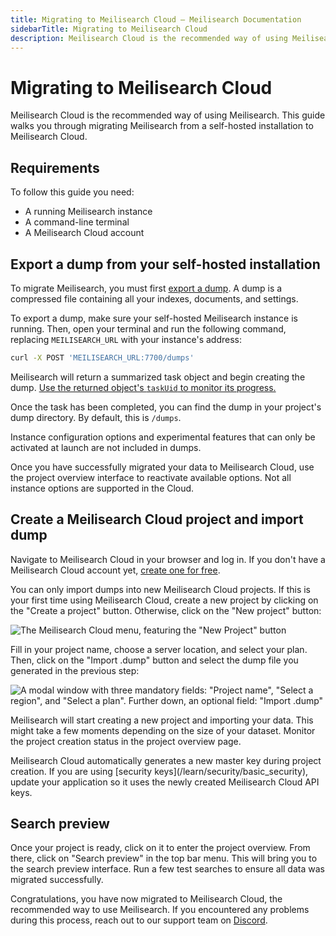 ```yaml
---
title: Migrating to Meilisearch Cloud — Meilisearch Documentation
sidebarTitle: Migrating to Meilisearch Cloud
description: Meilisearch Cloud is the recommended way of using Meilisearch. This guide walks you through migrating Meilisearch from a self-hosted installation to Meilisearch Cloud.
---
```


# Migrating to Meilisearch Cloud

Meilisearch Cloud is the recommended way of using Meilisearch. This guide walks you through migrating Meilisearch from a self-hosted installation to Meilisearch Cloud.

## Requirements

To follow this guide you need:

- A running Meilisearch instance
- A command-line terminal
- A Meilisearch Cloud account

## Export a dump from your self-hosted installation

To migrate Meilisearch, you must first [export a dump](/learn/advanced/dumps). A dump is a compressed file containing all your indexes, documents, and settings.

To export a dump, make sure your self-hosted Meilisearch instance is running. Then, open your terminal and run the following command, replacing `MEILISEARCH_URL` with your instance's address:

```sh
curl -X POST 'MEILISEARCH_URL:7700/dumps'
```

Meilisearch will return a summarized task object and begin creating the dump. [Use the returned object's `taskUid` to monitor its progress.](/learn/async/asynchronous_operations)

Once the task has been completed, you can find the dump in your project's dump directory. By default, this is `/dumps`.

<Capsule intent="note" title="Command-line options and environment variables">
Instance configuration options and experimental features that can only be activated at launch are not included in dumps.

Once you have successfully migrated your data to Meilisearch Cloud, use the project overview interface to reactivate available options. Not all instance options are supported in the Cloud.
</Capsule>

## Create a Meilisearch Cloud project and import dump

Navigate to Meilisearch Cloud in your browser and log in. If you don't have a Meilisearch Cloud account yet, [create one for free](https://cloud.meilisearch.com/register?utm_campaign=oss&utm_source=docs&utm_medium=migration-guide).

You can only import dumps into new Meilisearch Cloud projects. If this is your first time using Meilisearch Cloud, create a new project by clicking on the "Create a project" button. Otherwise, click on the "New project" button:

![The Meilisearch Cloud menu, featuring the "New Project" button](/assets/images/cloud-migration/1-new-project.png)

Fill in your project name, choose a server location, and select your plan. Then, click on the "Import .dump" button and select the dump file you generated in the previous step:

![A modal window with three mandatory fields: "Project name", "Select a region", and "Select a plan". Further down, an optional field: "Import .dump"](/assets/images/cloud-migration/2-import-dump.png)

Meilisearch will start creating a new project and importing your data. This might take a few moments depending on the size of your dataset. Monitor the project creation status in the project overview page.

<Capsule intent="danger" title="Master key and API keys">
Meilisearch Cloud automatically generates a new master key during project creation. If you are using [security keys](/learn/security/basic_security), update your application so it uses the newly created Meilisearch Cloud API keys.
</Capsule>

## Search preview

Once your project is ready, click on it to enter the project overview. From there, click on "Search preview" in the top bar menu. This will bring you to the search preview interface. Run a few test searches to ensure all data was migrated successfully.

Congratulations, you have now migrated to Meilisearch Cloud, the recommended way to use Meilisearch. If you encountered any problems during this process, reach out to our support team on [Discord](https://discord.meilisearch.com).
